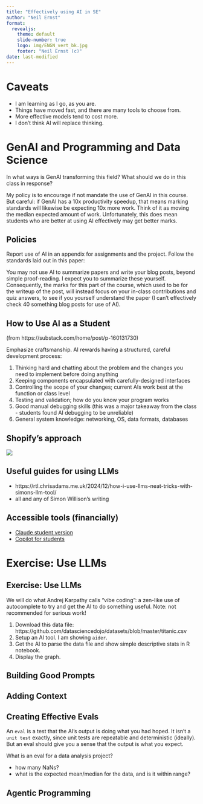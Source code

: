 ```yaml
---
title: "Effectively using AI in SE"
author: "Neil Ernst"
format: 
  revealjs:
    theme: default
    slide-number: true
    logo: img/ENGN_vert_bk.jpg
    footer: "Neil Ernst (c)"
date: last-modified
---
```


# Caveats
- I am learning as I go, as you are.
- Things have moved fast, and there are many tools to choose from.
- More effective models tend to cost more. 
- I don't think AI will replace thinking.

# GenAI and Programming and Data Science
In what ways is GenAI transforming this field? What should we do in this class in response? 

My policy is to encourage if not mandate the use of GenAI in this course. But careful: if GenAI has a 10x productivity speedup, that means marking standards will likewise be expecting 10x more work. Think of it as moving the median expected amount of work. Unfortunately, this does mean students who are better at using AI effectively may get better marks. 

## Policies

Report use of AI in an appendix for assignments and the project. Follow the standards laid out in this paper:

You may not use AI to summarize papers and write your blog posts, beyond simple proof-reading. I expect you to summarize these yourself. Consequently, the marks for this part of the course, which used to be for the writeup of the post, will instead focus on your in-class contributions and quiz answers, to see if you yourself understand the paper (I can't effectively check 40 something blog posts for use of AI). 

## How to Use AI as a Student
(from https://substack.com/home/post/p-160131730)

Emphasize craftsmanship. AI rewards having a structured, careful development process:

1. Thinking hard and chatting about the problem and the changes you need to implement before doing anything
2. Keeping components encapsulated with carefully-designed interfaces
3. Controlling the scope of your changes; current AIs work best at the function or class level
4. Testing and validation; how do you know your program works
5. Good manual debugging skills (this was a major takeaway from the class - students found AI debugging to be unreliable)
6. General system knowledge: networking, OS, data formats, databases

## Shopify's approach

![](../images/shopify-AI.jpeg)

## Useful guides for using LLMs
* https://rtl.chrisadams.me.uk/2024/12/how-i-use-llms-neat-tricks-with-simons-llm-tool/
* all and any of Simon Willison's writing

## Accessible tools (financially)
* [Claude student version](https://www.anthropic.com/contact-sales/for-student-builders)
* [Copilot for students](https://education.github.com/pack)

# Exercise: Use LLMs {background-color="aquamarine"}

## Exercise: Use LLMs {background-color="aquamarine"}
We will do what Andrej Karpathy calls "vibe coding": a zen-like use of autocomplete to try and get the AI to do something useful. Note: not recommended for serious work! 

1. Download this data file: https://github.com/datasciencedojo/datasets/blob/master/titanic.csv
2. Setup an AI tool. I am showing `aider`. 
3. Get the AI to parse the data file and show simple descriptive stats in R notebook. 
4. Display the graph. 

## Building Good Prompts

## Adding Context

## Creating Effective Evals
An `eval` is a test that the AI's output is doing what you had hoped. It isn't a `unit test` exactly, since unit tests are repeatable and deterministic (ideally). But an eval should give you a sense that the output is what you expect. 

What is an eval for a data analysis project? 

- how many NaNs?
- what is the expected mean/median for the data, and is it within range? 

## Agentic Programming 
